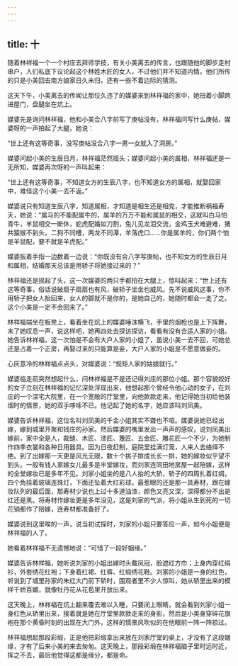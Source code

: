 ```yaml
---
---
---
```

title: 十
---



随着林祥福一个一个村庄去拜师学技，有关小美离去的传言，也跟随他的脚步走村串户，人们私底下议论起这个林姓木匠的女人，不过他们并不知道内情，他们所传的只是小美回去南方娘家日久未归，还有一些不着边际的猜测。

这天下午，小美离去的传闻让那位久违了的媒婆来到林祥福的家中，她扭着小脚跨进屋门，盘腿坐在炕上。

媒婆先是询问林祥福，他和小美合八字前写了庚帖没有，林祥福问写什么庚帖，媒婆呀的一声拍起了大腿，她说：

“世上还有这等奇事，没写庚帖没合八字一男一女就入了洞房。”

媒婆问起小美的生辰日月，林祥福茫然摇头；媒婆问起小美的属相，林祥福还是一无所知，媒婆再次呀的一声叫起来：

“世上还有这等奇事，不知道女方的生辰八字，也不知道女方的属相，就娶回家中，难怪这个小美一去不返。”

媒婆说只有知道生辰八字，知道属相，才知道是相生还是相克，才能推断祸福寿夭，她说：“属马的不能配属牛的，属羊的万万不能和属鼠的相交，这就叫白马怕青牛，羊鼠相交一断休，蛇虎配婚如刀割，兔儿见龙泪交流，金鸡玉犬难避难，猪共猿猴不到头，二狗不同槽，两龙不同潭，羊落虎口……你是属羊的，你们两个怕是羊鼠配，要不就是羊虎配。”

媒婆扳着手指一边数着一边说：“你既没有合八字写庚帖，也不知女方的生辰日月和属相，结婚那天总该是用轿子将她接过来的？”

林祥福还是摇起了头，这一次媒婆的两只手都拍在大腿上，惊叫起来：“世上还有这等奇事，俗话说破扇子扇扇也有风，破轿子坐坐也威风。先不说威风这事，你不用轿子把女人抬回来，女人的脚就不是你的，是她自己的，她随时都会一走了之。这个小美是一定不会回来了。”

林祥福端坐在板凳上，看着坐在炕上的媒婆唾沫横飞，手里的烟枪也是上下挥舞，末了她叹息一声，说这样吧，她再四处去探访探访，看看有没有合适人家的小姐。她告诉林祥福，这一次怕是不会有大户人家的小姐了，虽说小美一去不回，可她总还是占着一个正房，再娶过来的只能算是妾，大户人家的小姐是不愿意做妾的。

心灰意冷的林祥福点点头，对媒婆说：“规矩人家的姑娘就行。”

媒婆临走前突然想起什么，问林祥福是不是还记得刘庄的那位小姐。那个容貌姣好的女子立刻在林祥福的记忆深处浮现出来，他想起那个曾经令他心动的女子，在刘庄的一个深宅大院里，在一个宽敞的厅堂里，向他款款走来，他记得她当初给他装烟时的情景，她的双手哆嗦不已。他记起了她的名字，她应该叫刘凤美。

媒婆告诉林祥福，这位名叫刘凤美的千金小姐其实不聋也不哑。媒婆说她已经出嫁，嫁到城里开聚和钱庄的孙家。然后媒婆的嘴里发出一声声的感叹，说刘凤美出嫁前，家中全是人，裁缝、木匠、漆匠、篾匠、五金匠、雕花匠一个不少，为她制作四季衣裳和各种日用器具。因为日夜赶制，庭院里挂满灯笼，人来人去络绎不绝。到了出嫁那一天更是风光无限，数十个挑子排成长长一排，她的嫁妆似乎望不到头。一般有钱人家嫁女儿最多是半堂嫁妆，而刘家连同田地房屋一起陪嫁，这样的全堂嫁妆已是多年不见。刘家小姐坐的是八人抬的大轿，轿子的四周扎着红绸，四个角挂着玻璃连珠灯，下面还坠着大红彩球。最惹眼的还是那一具寿材，跟在嫁妆队列的最后面，那寿材少说也上过十多道油漆，颜色又亮又深，深得都分不出是红还是黑。将寿材作嫁妆更是多年没见，这是刘家的气派，将小姐从生到死的一切花销都作了陪嫁，连寿材都准备好了。

媒婆说到这里唉的一声，说当初试探时，刘家的小姐只要答应一声，如今小姐便是林祥福的人了。

她看着林祥福不无遗憾地说：“可惜了一段好姻缘。”

媒婆告诉林祥福，她听说刘家的小姐出嫁时头戴凤冠，脸遮红方巾；上身内穿红绢衫，外套绣花红袍；下身着红裙、红裤、红缎绣花鞋。刘家的小姐是一身的红色，听说到了城里孙家的朱红大门前下轿时，围观者里不少人惊叫，她从轿里出来的模样千娇百媚，就像牡丹花从花苞里开放出来。

这天晚上，林祥福在炕上翻来覆去难以入睡，只要闭上眼睛，就会看到刘家小姐一身红色从轿里出来，接着就是她在厅堂里款款走来的身影，然后是小美身穿碎花旗袍在那个黄昏时刻的出现在大门外，这样的情景风吹似的在他眼前一阵一阵掠过。

林祥福想起那段彩缎，正是他把彩缎拿出来放在刘家厅堂的桌上，才没有了这段姻缘，才有了后来小美的来去匆匆。这天晚上，那段彩缎在林祥福脑子里时远时近，挥之不去，最后他觉得这都是缘分，都是命。